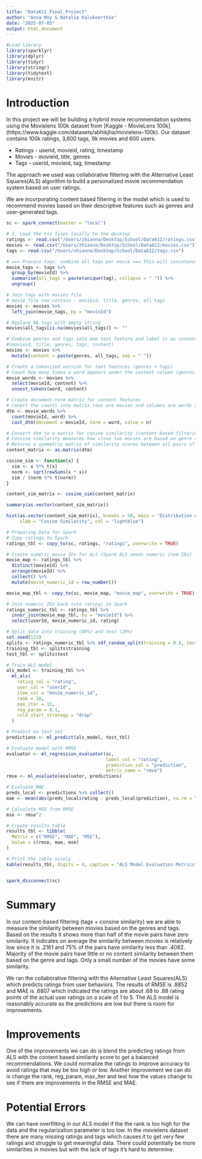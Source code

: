 ```yaml
---
title: "Data612_Final_Project"
author: "Anna Moy & Natalie Kalukeerthie"
date: "2025-07-05"
output: html_document
---
```



```r
#Load library
library(sparklyr)
library(dplyr)
library(tidyr)
library(stringr)
library(tidytext)
library(knitr)

```

# Introduction 

In this project we will be building a hybrid movie recommendation systems using the Movielens 100k dataset from [Kaggle - MovieLens 100k] (https://www.kaggle.com/datasets/abhikjha/movielens-100k). Our dataset contains 100k ratings, 3,600 tags, 9k movies and 600 users. 

* Ratings - userid, movieid, rating, timestamp
* Movies - movieid, title, genres
* Tags - userid, movieid, tag, timestamp

The approach we used was collaborative filtering with the Alternative Least Squares(ALS) algorithm to build a personalized movie recommendation system based on user ratings.  

We are incorporating content based filtering in the model which is used to recommend movies based on their descriptive features such as genres and user-generated tags. 


```r
sc <- spark_connect(master = "local")

# 1. Load the csv files locally to the desktop 
ratings <- read.csv("/Users/zhianna/Desktop/School/Data612/ratings.csv")
movies <- read.csv("/Users/zhianna/Desktop/School/Data612/movies.csv")
tags <- read.csv("/Users/zhianna/Desktop/School/Data612/tags.csv")
```

```r
# === Process tags: combine all tags per movie === This will concatenate all the unique tags for each movie into a single string
movie_tags <- tags %>%
  group_by(movieId) %>%
  summarise(all_tags = paste(unique(tag), collapse = " ")) %>%
  ungroup()

# Join tags with movies file 
# movie file now contain - movieid, title, genres, all tags
movies <- movies %>%
  left_join(movie_tags, by = "movieId")

# Replace NA tags with empty string
movies$all_tags[is.na(movies$all_tags)] <- ""

# Combine genres and tags into one text feature and label it as content (genre + tags) column
#(movieid, title, genres, tags, content)
movies <- movies %>%
  mutate(content = paste(genres, all_tags, sep = " "))
```

```r
# Create a tokenized version for text features (genres + tags)
# Count how many times a word appears under the content column (genres + tags) for each movie
movie_words <- movies %>%
  select(movieId, content) %>%
  unnest_tokens(word, content)

# Create document-term matrix for content features
# Covert the counts into matrix rows are movies and columns are words and values are counts
dtm <- movie_words %>%
  count(movieId, word) %>%
  cast_dtm(document = movieId, term = word, value = n)

# Convert dtm to a matrix for cosine similarity (content-based filtering)
# Consine similarity measures how close two movies are based on genre and tag words
# Returns a symmetric matrix of similarity scores between all pairs of movies
content_matrix <- as.matrix(dtm)

cosine_sim <- function(x) {
  sim <- x %*% t(x)
  norm <- sqrt(rowSums(x * x))
  sim / (norm %*% t(norm))
}

content_sim_matrix <- cosine_sim(content_matrix)

summary(as.vector(content_sim_matrix))

hist(as.vector(content_sim_matrix), breaks = 50, main = "Distribution of Movie Content Similarity",
     xlab = "Cosine Similarity", col = "lightblue")
```

```r
# Preparing Data for Spark
# Copy ratings to Spark
ratings_tbl <- copy_to(sc, ratings, "ratings", overwrite = TRUE)

# Create numeric movie IDs for ALS (Spark ALS needs numeric item IDs)
movie_map <- ratings_tbl %>%
  distinct(movieId) %>%
  arrange(movieId) %>%
  collect() %>%
  mutate(movie_numeric_id = row_number())

movie_map_tbl <- copy_to(sc, movie_map, "movie_map", overwrite = TRUE)

# Join numeric IDs back into ratings in Spark
ratings_numeric_tbl <- ratings_tbl %>%
  inner_join(movie_map_tbl, by = "movieId") %>%
  select(userId, movie_numeric_id, rating)

# Split data into training (80%) and test (20%)
set.seed(123)
splits <- ratings_numeric_tbl %>% sdf_random_split(training = 0.8, test = 0.2)
training_tbl <- splits$training
test_tbl <- splits$test

# Train ALS model
als_model <- training_tbl %>%
  ml_als(
    rating_col = "rating",
    user_col = "userId",
    item_col = "movie_numeric_id",
    rank = 10,
    max_iter = 15,
    reg_param = 0.1,
    cold_start_strategy = "drop"
  )

# Predict on test set
predictions <- ml_predict(als_model, test_tbl)

# Evaluate model with RMSE
evaluator <- ml_regression_evaluator(sc,
                                     label_col = "rating",
                                     prediction_col = "prediction",
                                     metric_name = "rmse")
rmse <- ml_evaluate(evaluator, predictions)

# Evaluate MAE
preds_local <- predictions %>% collect()
mae <- mean(abs(preds_local$rating - preds_local$prediction), na.rm = TRUE)

# Calculate MSE from RMSE
mse <- rmse^2

# Create results table
results_tbl <- tibble(
  Metric = c("RMSE", "MAE", "MSE"),
  Value = c(rmse, mae, mse)
)

# Print the table nicely
kable(results_tbl, digits = 4, caption = "ALS Model Evaluation Metrics")


spark_disconnect(sc)

```

# Summary

In our content-based filtering (tags + consine similarity) we are able to measure the similarity between movies based on the genres and tags. Based on the results it shows more than half of the movie pairs have zero similarity. It indicates on average the similarity between movies is relatively low since it is .2161 and 75% of the pairs have similarity less than .4082. Majority of the movie pairs have little or no content similarity between them based on the genre and tags. Only a small number of the movies have some similarity. 

We ran the collaborative filtering with the Alternative Least Squares(ALS) which predicts ratings from user behaviors. The results of RMSE is .8852 and MAE is .6807 which indicated the ratings are about .68 to .88 rating points of the actual user ratings on a scale of 1 to 5. The ALS model is reasonably accurate as the predictions are low but there is room for improvements. 

# Improvements

One of the improvements we can do is blend the predicting ratings from ALS with the content based similarity score to get a balanced recommendations. We could normalize the ratings to improve accuracy to avoid ratings that may be too high or low. Another improvement we can do is change the rank, reg_param, max_iter and test how the values change to see if there are improvements in the RMSE and MAE. 

# Potential Errors

We can have overfitting in our ALS model if the the rank is too high for the data and the regularization parameter is too low. In the movielens dataset there are many missing ratings and tags which causes it to get very few ratings and struggle to get meaningful data. There could potentially be more similarities in movies but with the lack of tags it's hard to determine. 